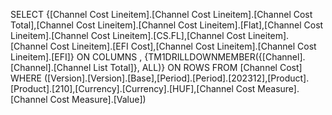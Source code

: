 SELECT {[Channel Cost Lineitem].[Channel Cost Lineitem].[Channel Cost Total],[Channel Cost Lineitem].[Channel Cost Lineitem].[Flat],[Channel Cost Lineitem].[Channel Cost Lineitem].[CS.FL],[Channel Cost Lineitem].[Channel Cost Lineitem].[EFI Cost],[Channel Cost Lineitem].[Channel Cost Lineitem].[EFI]} ON COLUMNS , {TM1DRILLDOWNMEMBER({[Channel].[Channel].[Channel List Total]}, ALL)} ON ROWS FROM [Channel Cost] WHERE ([Version].[Version].[Base],[Period].[Period].[202312],[Product].[Product].[210],[Currency].[Currency].[HUF],[Channel Cost Measure].[Channel Cost Measure].[Value])